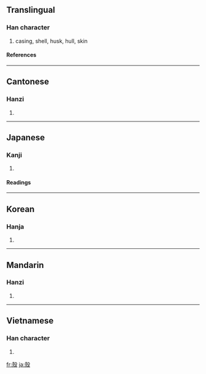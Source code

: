 {{see|壳}}

==Translingual==
===Han character===
{{Han char|rn=79|rad=殳|as=08|sn=12|four=4724<sub>7</sub>|canj=土弓竹弓水 (GNHNE)}}
# casing, shell, husk, hull, skin
====References====
{{Han ref|kx=0586.050|dkj=16646|hdz=32160.070|uh=6BBC|ud=27580|bh=B4DF|bd=46303}}
----
==Cantonese==
===Hanzi===
{{yue-hanzi|jyut=|y=hok3}}
# {{defn|Cantonese}}
----
==Japanese==
===Kanji===
{{ja-kanji|grade=|rs=殳08}}
# {{defn|Japanese}} 
====Readings====
{{ja-readings|on=[[かく]] (kaku), [[こく]] (koku)|kun=[[から]] (kara)}}
----
==Korean==
===Hanja===
{{ko-hanja|hangeul=각|eumhun=|rv=gak|mr=kak|y=kak}}
# {{defn|Korean}}
----
==Mandarin==
===Hanzi===
{{cmn-hanzi|sim=壳|pin=[[ké]] ([[ke2]]), [[qiào]] ([[qiao4]])|wg=k'o<sup>2</sup>, ch'iao<sup>4</sup>}}
# {{defn|Mandarin}}
----
==Vietnamese==
===Han character===
{{vi-hantu|xác}}
# {{defn|Vietnamese}}

[[fr:殼]]
[[ja:殼]]